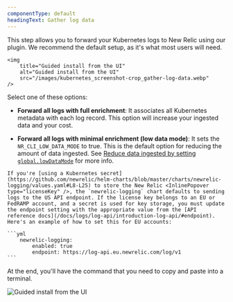 ```yaml
---
componentType: default
headingText: Gather log data
---
```


This step allows you to forward your Kubernetes logs to New Relic using our plugin. We recommend the default setup, as it's what most users will need.

    <img
        title="Guided install from the UI"
        alt="Guided install from the UI"
        src="/images/kubernetes_screenshot-crop_gather-log-data.webp"
    />

Select one of these options:

  * **Forward all logs with full enrichment**: It associates all Kubernetes metadata with each log record. This option will increase your ingested data and your cost.

  * **Forward all logs with minimal enrichment (low data mode)**: It sets the `NR_CLI_LOW_DATA_MODE` to true. This is the default option for reducing the amount of data ingested. See [Reduce data ingested by setting `global.lowDataMode`](/docs/kubernetes-pixie/kubernetes-integration/installation/reduce-ingest/#reduce-data-ingest) for more info.

<Callout variant="important">

    If you're [using a Kubernetes secret](https://github.com/newrelic/helm-charts/blob/master/charts/newrelic-logging/values.yaml#L8-L25) to store the New Relic <InlinePopover type="licenseKey" />, the `newrelic-logging` chart defaults to sending logs to the US API endpoint. If the license key belongs to an EU or FedRAMP account, and a secret is used for key storage, you must update the endpoint setting with the appropriate value from the [API reference docs](/docs/logs/log-api/introduction-log-api/#endpoint). Here's an example of how to set this for EU accounts:

    ```yml
        newrelic-logging:
            enabled: true
            endpoint: https://log-api.eu.newrelic.com/log/v1
    ```
</Callout>

At the end, you'll have the command that you need to copy and paste into a terminal.


<img
    title="Guided install from the UI"
    alt="Guided install from the UI"
    src="/images/kubernetes_screenshot-crop_guided-install-command.webp"
/>


